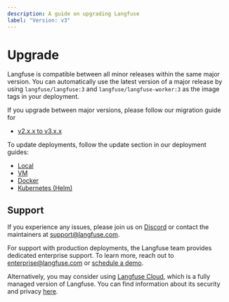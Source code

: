 ```yaml
---
description: A guide on upgrading Langfuse
label: "Version: v3"
---
```


# Upgrade

Langfuse is compatible between all minor releases within the same major version.
You can automatically use the latest version of a major release by using `langfuse/langfuse:3` and `langfuse/langfuse-worker:3` as the image tags in your deployment.

If you upgrade between major versions, please follow our migration guide for

- [v2.x.x to v3.x.x](/self-hosting/upgrade-v2-to-v3)

To update deployments, follow the update section in our deployment guides:

- [Local](/self-hosting/local#how-to-upgrade)
- [VM](/self-hosting/docker-compose#how-to-upgrade)
- [Docker](/self-hosting/docker#how-to-upgrade)
- [Kubernetes (Helm)](/self-hosting/kubernetes-helm#how-to-upgrade)

## Support

If you experience any issues, please join us on [Discord](/discord) or contact the maintainers at support@langfuse.com.

For support with production deployments, the Langfuse team provides dedicated enterprise support. To learn more, reach out to enterprise@langfuse.com or [schedule a demo](/schedule-demo).

Alternatively, you may consider using [Langfuse Cloud](/docs/deployment/cloud), which is a fully managed version of Langfuse. You can find information about its security and privacy [here](/docs/data-security-privacy).
